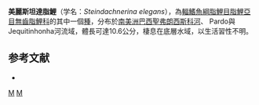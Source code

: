 {{Speciesbox
| taxon = Steindachnerina elegans
| status = NE
| status_system = IUCN3.1
| authority = [[Steindachner|Steindachner]], 1875
| synonyms = *''Curimatus elegans''<br /><small>Steindachner, 1875</small>
*''Curimata elegans''<br /><small>Steindachner, 1875</small>
*''Curimata elegans elegans''<br /><small>Steindachner, 1875</small>
*''Pseudocurimata elegans''<br /><small>Steindachner, 1875</small>
*''Pseudocurimata elegans elegans''<br /><small>Steindachner, 1875</small>
*''Curimatus albula''<br /><small>Lütken, 1875</small>
}}
'''美麗斯坦達脂鯉'''（学名：''Steindachnerina elegans''），為[[輻鰭魚綱|輻鰭魚綱]][[脂鯉目|脂鯉目]][[脂鯉亞目|脂鯉亞目]][[無齒脂鯉科|無齒脂鯉科]]的其中一個[[種|種]]，分布於[[南美洲|南美洲]][[巴西|巴西]][[聖弗朗西斯科河|聖弗朗西斯科河]]、 Pardo與Jequitinhonha河流域，體長可達10.6公分，棲息在底層水域，以生活習性不明。

==参考文献==
{{refbegin}}
*{{FishBase_species|genus=Steindachnerina|species=elegans|year=2013|month=8}}
{{refend}}
{{Taxonbar|from=Q1397365}}

[[Category:斯坦達脂鯉屬|M]]
[[Category:1875年描述的魚類|M]]

{{魚類小作品}}